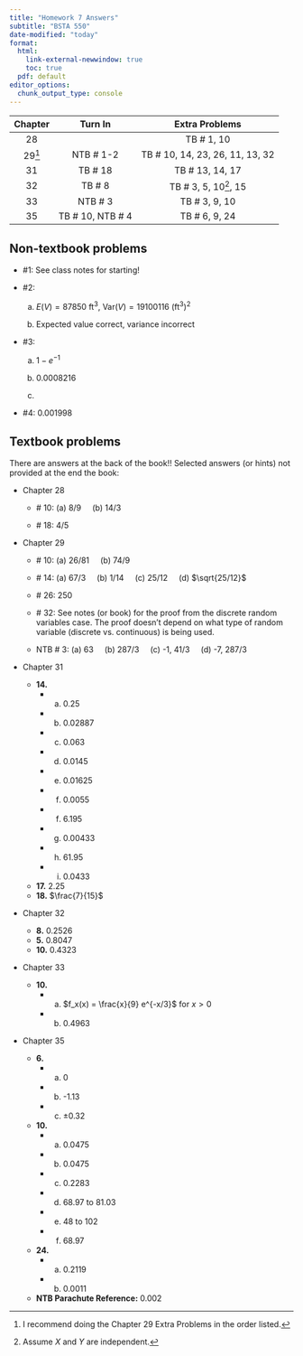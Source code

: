 ```yaml
---
title: "Homework 7 Answers"
subtitle: "BSTA 550"
date-modified: "today"
format: 
  html: 
    link-external-newwindow: true
    toc: true
  pdf: default 
editor_options: 
  chunk_output_type: console
---
```


::: center
| Chapter |      Turn In       |          Extra Problems          |
|:-------:|:------------------:|:--------------------------------:|
|   28    |                    |           TB \# 1, 10            |
| 29[^1]  |     NTB \# 1-2     | TB \# 10, 14, 23, 26, 11, 13, 32 |
|   31    |      TB \# 18      |         TB \# 13, 14, 17         |
|   32    |      TB \# 8       |      TB \# 3, 5, 10[^2], 15      |
|   33    |      NTB \# 3      |          TB \# 3, 9, 10          |
|   35    | TB \# 10, NTB \# 4 |          TB \# 6, 9, 24          |
:::

[^1]: I recommend doing the Chapter 29 Extra Problems in the order listed.

[^2]: Assume $X$ and $Y$ are independent.

## Non-textbook problems

-   #1: See class notes for starting!

-   #2:

      (a) $E(V) = 87850 \text{ ft}^3$, $\text{Var}(V) = 19100116 \ (\text{ft}^3)^2$ 
      
      (b) Expected value correct, variance incorrect

-   #3: 

      (a) $1 - e^{-1}$
      
      (b) 0.0008216
      
      (c) 


-   #4: 0.001998

## Textbook problems

There are answers at the back of the book!! Selected answers (or hints) not provided at the end the book:

-   Chapter 28

    -   \# 10: (a) 8/9     (b) 14/3     

    -   \# 18: 4/5

-   Chapter 29

    -   \# 10: (a) 26/81     (b) 74/9

    -   \# 14: (a) 67/3     (b) 1/14     (c) 25/12     (d) $\sqrt{25/12}$

    -   \# 26: 250

    -   \# 32: See notes (or book) for the proof from the discrete random variables case. The proof doesn't depend on what type of random variable (discrete vs. continuous) is being used.

    -   NTB \# 3: (a) 63     (b) 287/3     (c) -1, 41/3     (d) -7, 287/3

- Chapter 31
  - **14.**
    - (a) 0.25  
    - (b) 0.02887  
    - (c) 0.063  
    - (d) 0.0145  
    - (e) 0.01625  
    - (f) 0.0055  
    - (f) 6.195  
    - (g) 0.00433  
    - (h) 61.95  
    - (i) 0.0433  
  - **17.** 2.25  
  - **18.** $\frac{7}{15}$  
  <!-- Uncomment if NTB reference is needed -->
  <!-- - **NTB** (a) 63  \ (b) $\frac{287}{3}$ \ (c) -1, $\frac{41}{3}$ \ (d) -7, $\frac{287}{3}$ -->

- Chapter 32
  - **8.** 0.2526  
  - **5.** 0.8047  
  - **10.** 0.4323  

- Chapter 33
  - **10.**
    - (a) $f_x(x) = \frac{x}{9} e^{-x/3}$ for $x > 0$  
    - (b) 0.4963  

- Chapter 35
  - **6.**
    - (a) 0  
    - (b) -1.13  
    - (c) $\pm 0.32$  
  - **10.**
    - (a) 0.0475  
    - (b) 0.0475  
    - (c) 0.2283  
    - (d) 68.97 to 81.03  
    - (e) 48 to 102  
    - (f) 68.97  
  - **24.**
    - (a) 0.2119  
    - (b) 0.0011  
  - **NTB Parachute Reference:** 0.002


